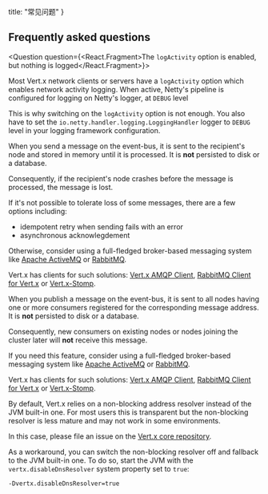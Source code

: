 

  title: "常见问题"
}

<h2>Frequently asked questions</h2>

<Question question={<React.Fragment>The <code>logActivity</code> option is enabled, but nothing is logged</React.Fragment>}>

Most Vert.x network clients or servers have a `logActivity` option which enables network activity logging.
When active, Netty's pipeline is configured for logging on Netty's logger, at `DEBUG` level

This is why switching on the `logActivity` option is not enough.
You also have to set the `io.netty.handler.logging.LoggingHandler` logger to `DEBUG` level in your logging framework configuration.

</Question>
<Question question="When Vert.x is clustered, what happens to event-bus messages if a node crashes?">

When you send a message on the event-bus, it is sent to the recipient's node and stored in memory until it is processed.
It is **not** persisted to disk or a database.

Consequently, if the recipient's node crashes before the message is processed, the message is lost.

If it's not possible to tolerate loss of some messages, there are a few options including:

- idempotent retry when sending fails with an error
- asynchronous acknowlegdement

Otherwise, consider using a full-fledged broker-based messaging system like [Apache ActiveMQ](http://activemq.apache.org/) or [RabbitMQ](https://www.rabbitmq.com/).

Vert.x has clients for such solutions: [Vert.x AMQP Client](https://vertx.io/docs/vertx-amqp-client/java/), [RabbitMQ Client for Vert.x](https://vertx.io/docs/vertx-rabbitmq-client/java/) or [Vert.x-Stomp](https://vertx.io/docs/vertx-stomp/java/).

</Question>
<Question question="Why doesn't my event-bus consumer pickup messages sent previously?">

When you publish a message on the event-bus, it is sent to all nodes having one or more consumers registered for the corresponding message address.
It is **not** persisted to disk or a database.

Consequently, new consumers on existing nodes or nodes joining the cluster later will **not** receive this message.

If you need this feature, consider using a full-fledged broker-based messaging system like [Apache ActiveMQ](http://activemq.apache.org/) or [RabbitMQ](https://www.rabbitmq.com/).

Vert.x has clients for such solutions: [Vert.x AMQP Client](https://vertx.io/docs/vertx-amqp-client/java/), [RabbitMQ Client for Vert.x](https://vertx.io/docs/vertx-rabbitmq-client/java/) or [Vert.x-Stomp](https://vertx.io/docs/vertx-stomp/java/).

</Question>
<Question question="How to use the JVM built-in address resolver?">

By default, Vert.x relies on a non-blocking address resolver instead of the JVM built-in one.
For most users this is transparent but the non-blocking resolver is less mature and may not work in some environments.

In this case, please file an issue on the [Vert.x core repository](https://github.com/eclipse-vertx/vert.x/issues).

As a workaround, you can switch the non-blocking resolver off and fallback to the JVM built-in one.
To do so, start the JVM with the `vertx.disableDnsResolver` system property set to `true`:

```
-Dvertx.disableDnsResolver=true
```

</Question>
